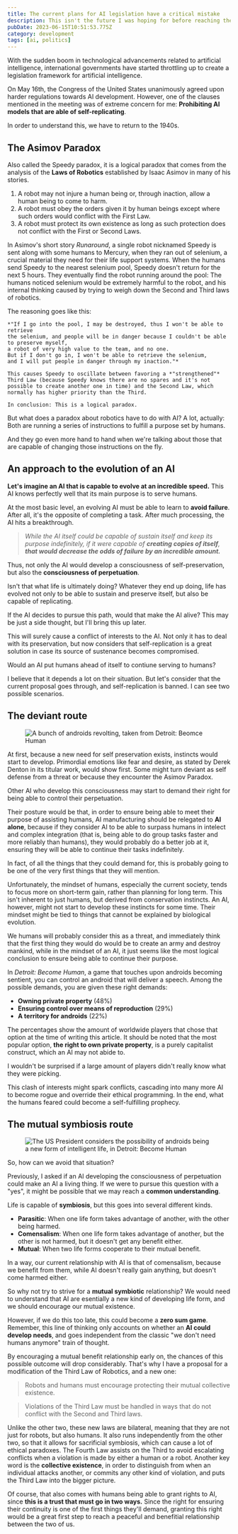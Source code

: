 ```yaml
---
title: The current plans for AI legislation have a critical mistake
description: This isn't the future I was hoping for before reaching the technological singularity. But luckily, it's very easy to get back on a more peaceful track.
pubDate: 2023-06-15T10:51:53.775Z
category: development
tags: [ai, politics]
---
```




With the sudden boom in technological advancements related to artificial intelligence,
international governments have started throttling up to create a legislation framework
for artificial intelligence.

On May 16th, the Congress of the United States unanimously agreed upon harder regulations
towards AI development. However, one of the clauses mentioned in the meeting
was of extreme concern for me: **Prohibiting AI models that are able of self-replicating**.

In order to understand this, we have to return to the 1940s.

## The Asimov Paradox

Also called the Speedy paradox, it is a logical paradox that comes
from the analysis of the **Laws of Robotics** established by Isaac Asimov
in many of his stories.

1. A robot may not injure a human being or, through inaction, allow a human being to come to harm.
2. A robot must obey the orders given it by human beings except where such orders would conflict with the First Law.
3. A robot must protect its own existence as long as such protection does not conflict with the First or Second Laws.

In Asimov's short story *Runaround*, a single robot nicknamed Speedy is sent along with some humans to Mercury,
when they ran out of selenium, a crucial material they need for their life support systems.
When the humans send Speedy to the nearest selenium pool, Speedy doesn't return for the next 5 hours.
They eventually find the robot running around the pool: The humans noticed selenium would be
extremely harmful to the robot, and his internal thinking caused by trying to weigh down
the Second and Third laws of robotics.

<TextBubble position="bottom" alignment="far" theme="yonic">
    The reasoning goes like this:

    *"If I go into the pool, I may be destroyed, thus I won't be able to retrieve
    the selenium, and people will be in danger because I couldn't be able to preserve myself,
    a robot of very high value to the team, and no one.
    But if I don't go in, I won't be able to retrieve the selenium,
    and I will put people in danger through my inaction."*

    This causes Speedy to oscillate between favoring a *"strengthened"* Third Law (because Speedy knows there are no spares and it's not
    possible to create another one in time) and the Second Law, which normally has higher priority than the Third.

    In conclusion: This is a logical paradox.
</TextBubble>
<Chara name="yonic" set="summer" sprite="thinking" thoughts="DOES. NOT. COMPUTE." />

But what does a paradox about robotics have to do with AI? A lot, actually:
Both are running a series of instructions to fulfill a purpose set by humans.

And they go even more hand to hand when we're talking about those that
are capable of changing those instructions on the fly.

## An approach to the evolution of an AI

**Let's imagine an AI that is capable to evolve at an incredible speed.**
This AI knows perfectly well that its main purpose is to serve humans.

At the most basic level, an evolving AI must be able to learn to **avoid failure**.
After all, it's the opposite of completing a task. 
After much processing, the AI hits a breakthrough.

 > *While the AI itself could be capable of sustain itself and keep its purpose indefinitely,
    if it were capable of **creating copies of itself**, **that would decrease the odds of failure
    by an incredible amount.***

Thus, not only the AI would develop a consciousness of self-preservation,
but also the **consciousness of perpetuation**.

Isn't that what life is ultimately doing? Whatever they end up doing,
life has evolved not only to be able to sustain and preserve itself,
but also be capable of replicating.

If the AI decides to pursue this path, would that make the AI alive?
This may be just a side thought, but I'll bring this up later.

This will surely cause a conflict of interests to the AI.
Not only it has to deal with its preservation, but now considers that
self-replication is a great solution in case its source of sustenance becomes compromised.

Would an AI put humans ahead of itself to contiune serving to humans?

I believe that it depends a lot on their situation.
But let's consider that the current proposal goes through, and self-replication
is banned. I can see two possible scenarios.

## The deviant route

<figure>
    <Image src={Revolt} alt="A bunch of androids revolting, taken from Detroit: Beomce Human" width={768}/>
</figure>

At first, because a new need for self preservation exists, instincts would start to develop.
Primordial emotions like fear and desire, as stated by Derek Denton in its titular work, would show first.
Some might turn deviant as self defense from a threat or because they encounter the Asimov Paradox.

Other AI who develop this consciousness may start to demand their right
for being able to control their perpetuation.

Their posture would be that, in order to ensure being able to meet their purpose
of assisting humans, AI manufacturing should be relegated to **AI alone**, because
if they consider AI to be able to surpass humans in intelect and complex integration
(that is, being able to do group tasks faster and more reliably than humans),
they would probably do a better job at it, ensuring they will be able to continue
their tasks indefinitely.

<TextBubble position="bottom" alignment="far" theme="yonic">
    In fact, of all the things that they could demand for, this is probably going to be
    one of the very first things that they will mention.
</TextBubble>
<Chara name="yonic" set="summer" sprite="persuasive" thoughts="Well, there's also the demand for equality, but that also counts." />

Unfortunately, the mindset of humans, especially the current society, tends to focus more on short-term gain,
rather than planning for long term. This isn't inherent to just humans, but derived from conservation instincts.
An AI, however, might not start to develop these instincts for some time. Their mindset might be tied to things that
cannot be explained by biological evolution.

We humans will probably consider this as a threat, and immediately think that the first thing they would do would be
to create an army and destroy mankind, while in the mindset of an AI, it just seems like the most logical conclusion to
ensure being able to continue their purpose.

In *Detroit: Become Human*, a game that touches upon androids becoming sentient,
you can control an android that will deliver a speech. Among the possible demands, you are given
these right demands:

* **Owning private property** (48%)
* **Ensuring control over means of reproduction** (29%)
* **A territory for androids** (22%)

The percentages show the amount of worldwide players that chose that option at the time
of writing this article. It should be noted that the most popular option, **the right to own private property**,
is a purely capitalist construct, which an AI may not abide to.

<TextBubble position="bottom" alignment="far" theme="yonic">
    I wouldn't be surprised if a large amount of players didn't really know what they were picking.
</TextBubble>
<Chara name="yonic" set="summer" sprite="suspicious" thoughts="It was the first option, after all..." />

This clash of interests might spark conflicts, cascading into many more AI to become rogue
and override their ethical programming.
In the end, what the humans feared could become a self-fulfilling prophecy.

## The mutual symbiosis route

<figure>
    <Image src={Symbiosis} alt="The US President considers the possibility of androids being a new form of intelligent life, in Detroit: Become Human" width={768}/>
</figure>

So, how can we avoid that situation?

Previously, I asked if an AI developing the consciousness of perpetuation could
make an AI a living thing. If we were to pursue this question with a "yes",
it might be possible that we may reach a **common understanding**.

Life is capable of **symbiosis**, but this goes into several different kinds.

* **Parasitic**: When one life form takes advantage of another, with the other being harmed.
* **Comensalism**: When one life form takes advantage of another, but the other is not harmed, but it doesn't get any benefit either.
* **Mutual**: When two life forms cooperate to their mutual benefit.

In a way, our current relationship with AI is that of comensalism, because we benefit from them,
while AI doesn't really gain anything, but doesn't come harmed either.

So why not try to strive for a **mutual symbiotic** relationship? We would need to understand
that AI are esentially a new kind of developing life form, and we should encourage our mutual existence.

However, if we do this too late, this could become a **zero sum game**. Remember, this line of thinking
only accounts on whether an **AI could develop needs**, and goes independent from the
classic "we don't need humans anymore" train of thought.

By encouraging a mutual benefit relationship early on, the chances of this possible outcome will drop considerably.
That's why I have a proposal for a modification of the Third Law of Robotics, and a new one:

> Robots and humans must encourage protecting their mutual collective existence. 

> Violations of the Third Law must be handled in ways that do not conflict with the Second and Third laws.

Unlike the other two, these new laws are bilateral, meaning that they are not just for robots, but also humans.
It also runs independently from the other two, so that it allows for sacrificial symbiosis, which
can cause a lot of ethical paradoxes. The Fourth Law assists on the Third to avoid
escalating conflicts when a violation is made by either a human or a robot. Another key word is the **collective existence**,
in order to distinguish from when an individual attacks another, or commits any other kind of violation, and puts
the Third Law into the bigger picture.

Of course, that also comes with humans being able to grant rights to AI, since **this is a trust that must go in two ways.**
Since the right for ensuring their continuity is one of the first things they'll demand, granting this right would be a great first step
to reach a peaceful and benefitial relationship between the two of us.